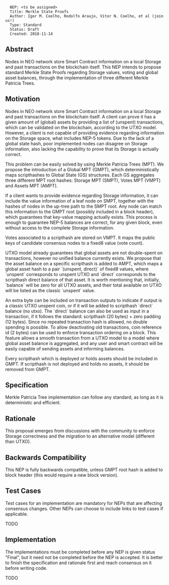 <pre>
  NEP: <to be assigned>
  Title: Merkle State Proofs
  Author: Igor M. Coelho, Rodolfo Araujo, Vitor N. Coelho, et al (join us!)
  Type: Standard
  Status: Draft
  Created: 2018-11-14
</pre>

==Abstract==

Nodes in NEO network store Smart Contract information on a local Storage and past transactions on the blockchain itself.
This NEP intends to propose standard Merkle State Proofs regarding Storage values, voting and global asset balances, through the implementation of three different Merkle Patricia Trees.

==Motivation==

Nodes in NEO network store Smart Contract information on a local Storage and past transactions on the blockchain itself.
A client can prove it has a given amount of (global) assets by providing a list of (unspent) transactions, which can be validated on the blockchain, according to the UTXO model.
However, a client is not capable of providing evidence regarding information on the Storage space, what includes NEP-5 tokens.
Due to the lack of a global state hash, poor implemented nodes can disagree on Storage information, also lacking the capability to prove that its Storage is actually correct.

This problem can be easily solved by using Merkle Patricia Trees (MPT).
We propose the introduction of a Global MPT (GMPT), which deterministically maps scripthashes to Global State (GS) structures.
Each GS aggregates three different MPT root hashes: Storage MPT (SMPT), Votes MPT (VMPT) and Assets MPT (AMPT).

If a client wants to provide evidence regarding Storage information, it can include the value information of a leaf node on SMPT, together with the hashes of nodes in the up-tree path to the SMPT root.
Any node can match this information to the GMPT root (possibly included in a block header), which guarantees that key-value mapping actually exists.
This process is enough to guarantee NEP-5 balances are correct, for any given block, even without access to the complete Storage information.

Votes associated to a scripthash are stored on VMPT. It maps the public keys of candidate consensus nodes to a fixed8 value (vote count).

UTXO model already guarantees that global assets are not double-spent on transactions, however no unified balance currently exists.
We propose that the asset balance on a specific scripthash is added to AMPT, which maps a global asset hash to a pair `(unspent, direct)` of fixed8 values, where `unspent` corresponds to unspent UTXO and `direct` corresponds to the scripthash direct balance of that asset.
It is worth mentioning that, initially, `balance` will be zero for all UTXO assets, and their total available on UTXO will be listed as the classic `unspent` value.

An extra byte can be included on transaction outputs to indicate if output is a classic UTXO unspent coin, or if it will be added to scripthash `direct` balance (no utxo).
The `direct` balance can also be used as input in a transaction, if it follows the standard: scripthash (20 bytes) + zero padding (12 bytes).
Since no repeated transaction hash is allowed, no double spending is possible. To allow deactivating old transactions, coin reference id (2 bytes) can be used to enforce transaction ordering on a block.
This feature allows a smooth transaction from a UTXO model to a model where global asset balance is aggregated, and any user and smart contract will be easily capable of sending assets and informing balances.

Every scripthash which is deployed or holds assets should be included in GMPT. If scripthash is not deployed and holds no assets, it should be removed from GMPT.

==Specification==

Merkle Patricia Tree implementation can follow any standard, as long as it is deterministic and efficient.

==Rationale==

This proposal emerges from discussions with the community to enforce Storage correctness and the migration to an alternative model (different than UTXO).

==Backwards Compatibility==

This NEP is fully backwards compatible, unless GMPT root hash is added to block header (this would require a new block version).

==Test Cases==

Test cases for an implementation are mandatory for NEPs that are affecting consensus changes. Other NEPs can choose to include links to test cases if applicable.

TODO

==Implementation==

The implementations must be completed before any NEP is given status "Final", but it need not be completed before the NEP is accepted. It is better to finish the specification and rationale first and reach consensus on it before writing code.

TODO

